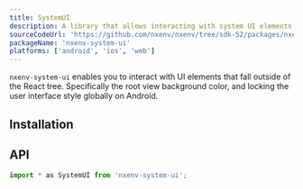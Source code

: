 ```yaml
---
title: SystemUI
description: A library that allows interacting with system UI elements.
sourceCodeUrl: 'https://github.com/nxenv/nxenv/tree/sdk-52/packages/nxenv-system-ui'
packageName: 'nxenv-system-ui'
platforms: ['android', 'ios', 'web']
---
```



`nxenv-system-ui` enables you to interact with UI elements that fall outside of the React tree. Specifically the root view background color, and locking the user interface style globally on Android.

## Installation

<APIInstallSection />

## API

```js
import * as SystemUI from 'nxenv-system-ui';
```

<APISection packageName="nxenv-system-ui" apiName="SystemUI" />
